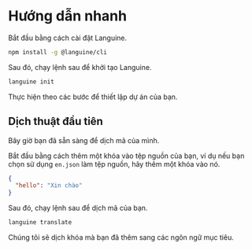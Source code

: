 # Hướng dẫn nhanh

Bắt đầu bằng cách cài đặt Languine.

```bash
npm install -g @languine/cli
```

Sau đó, chạy lệnh sau để khởi tạo Languine.

```bash
languine init
```

Thực hiện theo các bước để thiết lập dự án của bạn.

## Dịch thuật đầu tiên

Bây giờ bạn đã sẵn sàng để dịch mã của mình.

Bắt đầu bằng cách thêm một khóa vào tệp nguồn của bạn, ví dụ nếu bạn chọn sử dụng `en.json` làm tệp nguồn, hãy thêm một khóa vào nó.

```json
{
  "hello": "Xin chào"
}
```

Sau đó, chạy lệnh sau để dịch mã của bạn.

```bash
languine translate
```

Chúng tôi sẽ dịch khóa mà bạn đã thêm sang các ngôn ngữ mục tiêu.
